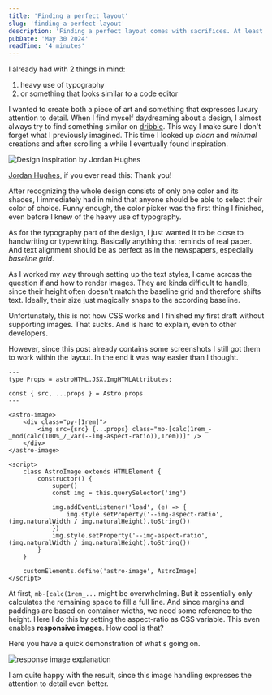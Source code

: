 ```yaml
---
title: 'Finding a perfect layout'
slug: 'finding-a-perfect-layout'
description: 'Finding a perfect layout comes with sacrifices. At least I have been thinking that, until I solved images.'
pubDate: 'May 30 2024'
readTime: '4 minutes'
---
```



I already had with 2 things in mind:

1. heavy use of typography
2. or something that looks similar to a code editor

I wanted to create both a piece of art and something that expresses luxury attention to detail.
When I find myself daydreaming about a design, I almost always try to find something similar on [dribble](https://dribbble.com).
This way I make sure I don't forget what I previously imagined. This time I looked up *clean* and *minimal* creations and after scrolling a
while I eventually found inspiration.

<Image src={designInspirationImage} alt="Design inspiration by Jordan Hughes"></Image>

[Jordan Hughes](https://dribbble.com/shots/20860486-Minimal-blog-post-Untitled-UI), if you ever read this: Thank you!

After recognizing the whole design consists of only one color and its shades, I immediately had in mind that anyone should be able to select
their color of choice. Funny enough, the color picker was the first thing I finished, even before I knew of the heavy use of typography.

As for the typography part of the design, I just wanted it to be close to handwriting or typewriting. Basically anything that reminds of
real paper. And text alignment should be as perfect as in the newspapers, especially *baseline grid*.

As I worked my way through setting up the text styles, I came across the question if and how to render images. They are kinda difficult to
handle, since their height often doesn't match the baseline grid and therefore shifts text. Ideally, their size just magically snaps to the
according baseline.

Unfortunately, this is not how CSS works and I finished my first draft without supporting images. That sucks. And is hard to explain, even
to other developers.

However, since this post already contains some screenshots I still got them to work within the layout. In the end it was way easier than I
thought.

```astro
---
type Props = astroHTML.JSX.ImgHTMLAttributes;

const { src, ...props } = Astro.props
---

<astro-image>
    <div class="py-[1rem]">
        <img src={src} {...props} class="mb-[calc(1rem_-_mod(calc(100%_/_var(--img-aspect-ratio)),1rem))]" />
    </div>
</astro-image>

<script>
    class AstroImage extends HTMLElement {
        constructor() {
            super()
            const img = this.querySelector('img')

            img.addEventListener('load', (e) => {
                img.style.setProperty('--img-aspect-ratio', (img.naturalWidth / img.naturalHeight).toString())
            })
            img.style.setProperty('--img-aspect-ratio', (img.naturalWidth / img.naturalHeight).toString())
        }
    }

    customElements.define('astro-image', AstroImage)
</script>
```

At first, `mb-[calc(1rem_...` might be overwhelming. But it essentially only calculates the
remaining space to fill a full line. And since margins and paddings are based on container widths, we need some reference to the height.
Here I do this by setting the aspect-ratio as CSS variable. This even enables **responsive images**. How cool is that?

Here you have a quick demonstration of what's going on.

<Image src={responsiveImage} alt="response image explanation"></Image>

I am quite happy with the result, since this image handling expresses the attention to detail even better.
